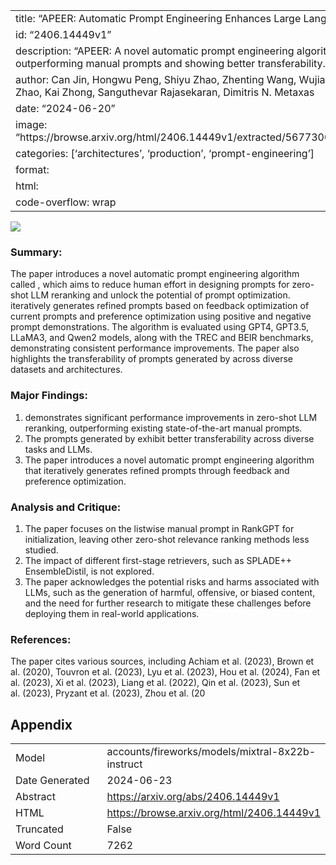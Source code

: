 
---
title: "APEER: Automatic Prompt Engineering Enhances Large Language Model Reranking"
id: "2406.14449v1"
description: "APEER: A novel automatic prompt engineering algorithm for relevance ranking, outperforming manual prompts and showing better transferability."
author: Can Jin, Hongwu Peng, Shiyu Zhao, Zhenting Wang, Wujiang Xu, Ligong Han, Jiahui Zhao, Kai Zhong, Sanguthevar Rajasekaran, Dimitris N. Metaxas
date: "2024-06-20"
image: "https://browse.arxiv.org/html/2406.14449v1/extracted/5677300/figure/performance.png"
categories: ['architectures', 'production', 'prompt-engineering']
format:
  html:
    code-overflow: wrap
---

![](https://browse.arxiv.org/html/2406.14449v1/extracted/5677300/figure/performance.png)

### Summary:

The paper introduces a novel automatic prompt engineering algorithm called \ours, which aims to reduce human effort in designing prompts for zero-shot LLM reranking and unlock the potential of prompt optimization. \ours iteratively generates refined prompts based on feedback optimization of current prompts and preference optimization using positive and negative prompt demonstrations. The algorithm is evaluated using GPT4, GPT3.5, LLaMA3, and Qwen2 models, along with the TREC and BEIR benchmarks, demonstrating consistent performance improvements. The paper also highlights the transferability of prompts generated by \ours across diverse datasets and architectures.

### Major Findings:

1. \ours demonstrates significant performance improvements in zero-shot LLM reranking, outperforming existing state-of-the-art manual prompts.
2. The prompts generated by \ours exhibit better transferability across diverse tasks and LLMs.
3. The paper introduces a novel automatic prompt engineering algorithm that iteratively generates refined prompts through feedback and preference optimization.

### Analysis and Critique:

1. The paper focuses on the listwise manual prompt in RankGPT for initialization, leaving other zero-shot relevance ranking methods less studied.
2. The impact of different first-stage retrievers, such as SPLADE++ EnsembleDistil, is not explored.
3. The paper acknowledges the potential risks and harms associated with LLMs, such as the generation of harmful, offensive, or biased content, and the need for further research to mitigate these challenges before deploying them in real-world applications.

### References:

The paper cites various sources, including Achiam et al. (2023), Brown et al. (2020), Touvron et al. (2023), Lyu et al. (2023), Hou et al. (2024), Fan et al. (2023), Xi et al. (2023), Liang et al. (2022), Qin et al. (2023), Sun et al. (2023), Pryzant et al. (2023), Zhou et al. (20

## Appendix

|          |          |
|----------|----------|
| Model     | accounts/fireworks/models/mixtral-8x22b-instruct       |
| Date Generated     | 2024-06-23       |
| Abstract | [https://arxiv.org/abs/2406.14449v1](https://arxiv.org/abs/2406.14449v1)        |
| HTML     | [https://browse.arxiv.org/html/2406.14449v1](https://browse.arxiv.org/html/2406.14449v1)       |
| Truncated       | False       |
| Word Count       | 7262       |